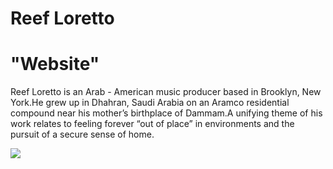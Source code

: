 
# Reef Loretto

# "Website"

Reef Loretto is an Arab - American music producer based in Brooklyn, New York.He
grew up in Dhahran, Saudi Arabia on an Aramco residential compound near his
mother’s birthplace of Dammam.A unifying theme of his work relates to feeling
forever “out of place” in environments and the pursuit of a secure sense of
home.

<div
  style={{
    position: "relative",
    height: "600px",
    maxWidth: "700px",
  }}
>
  <Image
    fill
    src="https://reef.mypinata.cloud/ipfs/QmYcdFARDcjn2mmGMbYzRRMBiBuHEehooCRh2x5ScePbfK"
    style={{
      objectFit: "contain",
    }}
  />
</div>
